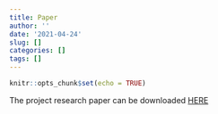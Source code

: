 ```yaml
---
title: Paper
author: ''
date: '2021-04-24'
slug: []
categories: []
tags: []
---
```


```r
knitr::opts_chunk$set(echo = TRUE)
```

The project research paper can be downloaded [HERE](https://isss608stock.netlify.app/SSA-Research-Paper.pdf)
